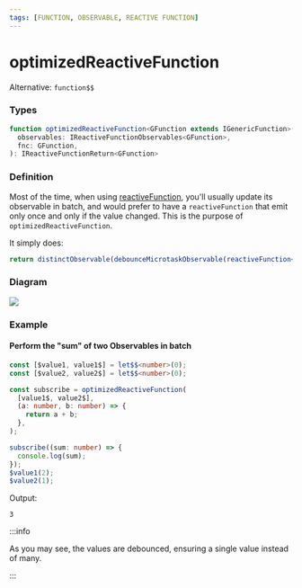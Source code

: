 ```yaml
---
tags: [FUNCTION, OBSERVABLE, REACTIVE FUNCTION]
---
```


# optimizedReactiveFunction

Alternative: `function$$`

### Types

```ts
function optimizedReactiveFunction<GFunction extends IGenericFunction>(
  observables: IReactiveFunctionObservables<GFunction>,
  fnc: GFunction,
): IReactiveFunctionReturn<GFunction>
```

### Definition

Most of the time, when using [reactiveFunction](/docs/reference/reactive-function/), you'll usually update its observable in batch,
and would prefer to have a `reactiveFunction` that emit only once and only if the value changed.
This is the purpose of `optimizedReactiveFunction`.

It simply does:

```ts
return distinctObservable(debounceMicrotaskObservable(reactiveFunction<GFunction>(observables, fnc)));
```

### Diagram

![](example-diagram.svg)

### Example

#### Perform the "sum" of two Observables in batch

```ts
const [$value1, value1$] = let$$<number>(0);
const [$value2, value2$] = let$$<number>(0);

const subscribe = optimizedReactiveFunction(
  [value1$, value2$],
  (a: number, b: number) => {
    return a + b;
  },
);

subscribe((sum: number) => {
  console.log(sum);
});
$value1(2);
$value2(1);
```

Output:

```text
3
```

:::info

As you may see, the values are debounced, ensuring a single value instead of many.

:::

